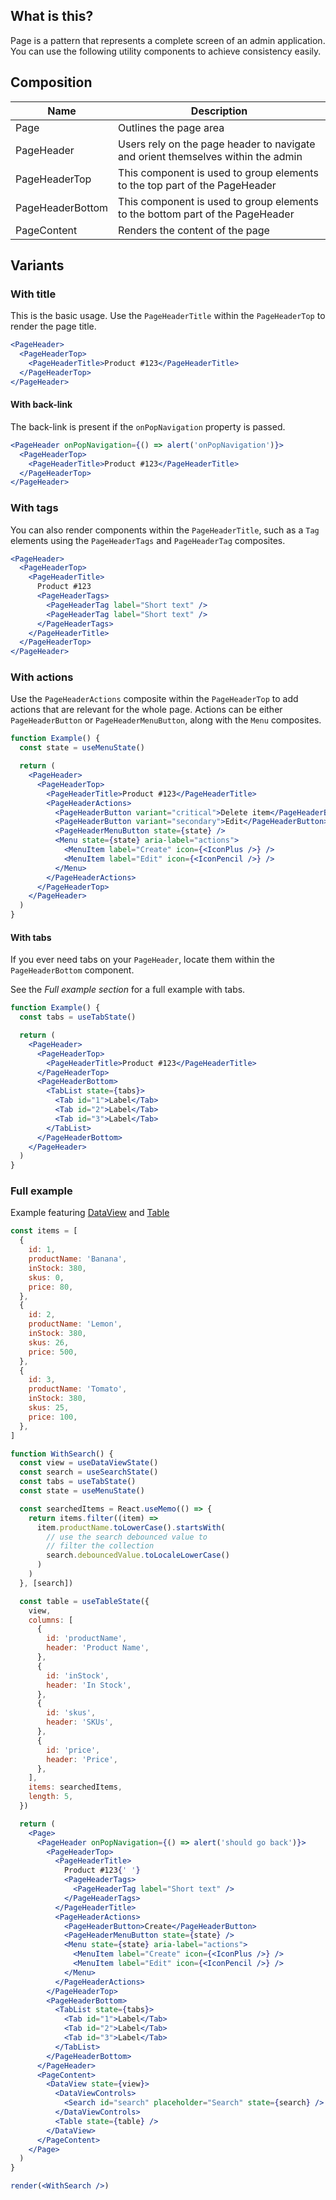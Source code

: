 
<IntroSection>

## What is this?

Page is a pattern that represents a complete screen of an admin application. You can use the following utility components to achieve consistency easily.

</IntroSection>

<Section>

## Composition

| Name             | Description                                                                      |
| ---------------- | -------------------------------------------------------------------------------- |
| Page             | Outlines the page area                                                           |
| PageHeader       | Users rely on the page header to navigate and orient themselves within the admin |
| PageHeaderTop    | This component is used to group elements to the top part of the PageHeader       |
| PageHeaderBottom | This component is used to group elements to the bottom part of the PageHeader    |
| PageContent      | Renders the content of the page                                                  |

</Section>

<Section hasExplanation>

## Variants

<Section hasExplanation>

### With title

This is the basic usage. Use the `PageHeaderTitle` within the `PageHeaderTop` to render the page title.

```jsx live
<PageHeader>
  <PageHeaderTop>
    <PageHeaderTitle>Product #123</PageHeaderTitle>
  </PageHeaderTop>
</PageHeader>
```

</Section>

<Section hasExplanation>

#### With back-link

The back-link is present if the `onPopNavigation` property is passed.

```jsx live
<PageHeader onPopNavigation={() => alert('onPopNavigation')}>
  <PageHeaderTop>
    <PageHeaderTitle>Product #123</PageHeaderTitle>
  </PageHeaderTop>
</PageHeader>
```

</Section>

<Section hasExplanation>

### With tags

You can also render components within the `PageHeaderTitle`, such as a `Tag` elements using the `PageHeaderTags` and `PageHeaderTag` composites.

```jsx live
<PageHeader>
  <PageHeaderTop>
    <PageHeaderTitle>
      Product #123
      <PageHeaderTags>
        <PageHeaderTag label="Short text" />
        <PageHeaderTag label="Short text" />
      </PageHeaderTags>
    </PageHeaderTitle>
  </PageHeaderTop>
</PageHeader>
```

</Section>

<Section hasExplanation>

### With actions

Use the `PageHeaderActions` composite within the `PageHeaderTop` to add actions that are relevant for the whole page. Actions can be either `PageHeaderButton` or `PageHeaderMenuButton`, along with the `Menu` composites.

```jsx live
function Example() {
  const state = useMenuState()

  return (
    <PageHeader>
      <PageHeaderTop>
        <PageHeaderTitle>Product #123</PageHeaderTitle>
        <PageHeaderActions>
          <PageHeaderButton variant="critical">Delete item</PageHeaderButton>
          <PageHeaderButton variant="secondary">Edit</PageHeaderButton>
          <PageHeaderMenuButton state={state} />
          <Menu state={state} aria-label="actions">
            <MenuItem label="Create" icon={<IconPlus />} />
            <MenuItem label="Edit" icon={<IconPencil />} />
          </Menu>
        </PageHeaderActions>
      </PageHeaderTop>
    </PageHeader>
  )
}
```

</Section>

<Section hasExplanation>

#### With tabs

If you ever need tabs on your `PageHeader`, locate them within the `PageHeaderBottom` component.

See the _Full example section_ for a full example with tabs.

```jsx live
function Example() {
  const tabs = useTabState()

  return (
    <PageHeader>
      <PageHeaderTop>
        <PageHeaderTitle>Product #123</PageHeaderTitle>
      </PageHeaderTop>
      <PageHeaderBottom>
        <TabList state={tabs}>
          <Tab id="1">Label</Tab>
          <Tab id="2">Label</Tab>
          <Tab id="3">Label</Tab>
        </TabList>
      </PageHeaderBottom>
    </PageHeader>
  )
}
```

</Section>

</Section>

<Section hasExplanation>

### Full example

Example featuring [DataView](/guidelines/components/data-view/) and [Table](/guidelines/components/table/)

```jsx noInline live
const items = [
  {
    id: 1,
    productName: 'Banana',
    inStock: 380,
    skus: 0,
    price: 80,
  },
  {
    id: 2,
    productName: 'Lemon',
    inStock: 380,
    skus: 26,
    price: 500,
  },
  {
    id: 3,
    productName: 'Tomato',
    inStock: 380,
    skus: 25,
    price: 100,
  },
]

function WithSearch() {
  const view = useDataViewState()
  const search = useSearchState()
  const tabs = useTabState()
  const state = useMenuState()

  const searchedItems = React.useMemo(() => {
    return items.filter((item) =>
      item.productName.toLowerCase().startsWith(
        // use the search debounced value to
        // filter the collection
        search.debouncedValue.toLocaleLowerCase()
      )
    )
  }, [search])

  const table = useTableState({
    view,
    columns: [
      {
        id: 'productName',
        header: 'Product Name',
      },
      {
        id: 'inStock',
        header: 'In Stock',
      },
      {
        id: 'skus',
        header: 'SKUs',
      },
      {
        id: 'price',
        header: 'Price',
      },
    ],
    items: searchedItems,
    length: 5,
  })

  return (
    <Page>
      <PageHeader onPopNavigation={() => alert('should go back')}>
        <PageHeaderTop>
          <PageHeaderTitle>
            Product #123{' '}
            <PageHeaderTags>
              <PageHeaderTag label="Short text" />
            </PageHeaderTags>
          </PageHeaderTitle>
          <PageHeaderActions>
            <PageHeaderButton>Create</PageHeaderButton>
            <PageHeaderMenuButton state={state} />
            <Menu state={state} aria-label="actions">
              <MenuItem label="Create" icon={<IconPlus />} />
              <MenuItem label="Edit" icon={<IconPencil />} />
            </Menu>
          </PageHeaderActions>
        </PageHeaderTop>
        <PageHeaderBottom>
          <TabList state={tabs}>
            <Tab id="1">Label</Tab>
            <Tab id="2">Label</Tab>
            <Tab id="3">Label</Tab>
          </TabList>
        </PageHeaderBottom>
      </PageHeader>
      <PageContent>
        <DataView state={view}>
          <DataViewControls>
            <Search id="search" placeholder="Search" state={search} />
          </DataViewControls>
          <Table state={table} />
        </DataView>
      </PageContent>
    </Page>
  )
}

render(<WithSearch />)
```

</Section>

